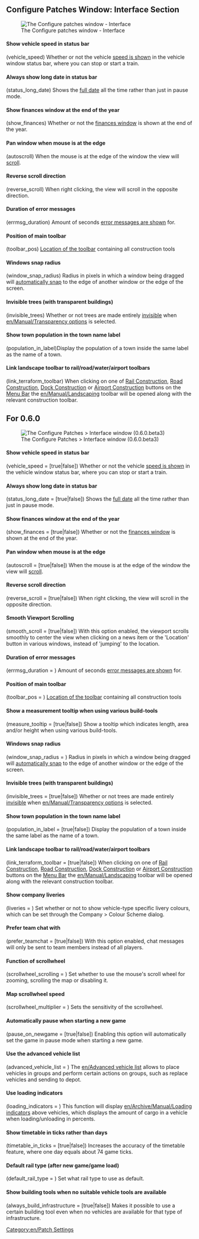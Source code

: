 {{en/Outdated}}
{{en/Archive/Manual/Settings/Patch Config}}

==Configure Patches Window: Interface Section==
[[File:en/Patches-interface.png|center|frame|The Configure patches window - Interface]]

====Show vehicle speed in status bar====
(vehicle_speed) Whether or not the vehicle [[en/Archive/Manual/Settings/Show vehicle speed|speed is shown]] in the vehicle window status bar, where you can stop or start a train.

====Always show long date in status bar====
(status_long_date) Shows the [[en/Archive/Manual/Settings/Long date in status bar|full date]] all the time rather than just in pause mode.

====Show finances window at the end of the year====
(show_finances) Whether or not the [[en/Archive/Manual/Settings/Show finances at end of year|finances window]] is shown at the end of the year.

====Pan window when mouse is at the edge====
(autoscroll) When the mouse is at the edge of the window the view will [[en/Archive/Manual/Settings/Autoscroll|scroll]].

====Reverse scroll direction====
(reverse_scroll) When right clicking, the view will scroll in the opposite direction.

====Duration of error messages====
(errmsg_duration) Amount of seconds [[en/Archive/Manual/Settings/Error message duration|error messages are shown]] for.

====Position of main toolbar====
(toolbar_pos) [[en/Archive/Manual/Settings/Toolbar position|Location of the toolbar]] containing all construction tools

====Windows snap radius====
(window_snap_radius) Radius in pixels in which a window being dragged will [[en/Archive/Manual/Settings/Window snap radius|automatically snap]] to the edge of another window or the edge of the screen.

====Invisible trees (with transparent buildings)====
(invisible_trees) Whether or not trees are made entirely [[en/Archive/Manual/Settings/Invisible trees|invisible]] when [[en/Manual/Transparency options]] is selected.

====Show town population in the town name label====
(population_in_label)Display the population of a town inside the same label as the name of a town.



====Link landscape toolbar to rail/road/water/airport toolbars====
(link_terraform_toolbar) When clicking on one of [[en/Manual/Railway construction|Rail Construction]], [[en/Manual/Roadway construction|Road Construction]], [[en/Manual/Waterway construction|Dock Construction]] or [[en/Manual/Airport construction|Airport Construction]] buttons on the [[en/Manual/Game interface|Menu Bar]] the [[en/Manual/Landscaping]] toolbar will be opened along with the relevant construction toolbar.

== For 0.6.0 ==
{{en/Note|This section covers additions of patch options up to version 0.6.0 beta 3 inclusive. The above can be replaced with this as soon as 0.6.0 final is released.}}

[[File:en/Configure Patches Interface 0.6.0.beta3.png|frame|center|The Configure Patches > Interface window (0.6.0.beta3)]]

====Show vehicle speed in status bar====
(vehicle_speed = [true|false])
Whether or not the vehicle [[en/Archive/Manual/Settings/Show vehicle speed|speed is shown]] in the vehicle window status bar, where you can stop or start a train.

====Always show long date in status bar====
(status_long_date = [true|false])
Shows the [[en/Archive/Manual/Settings/Long date in status bar|full date]] all the time rather than just in pause mode.

====Show finances window at the end of the year====
(show_finances = [true|false])
Whether or not the [[en/Archive/Manual/Settings/Show finances at end of year|finances window]] is shown at the end of the year.

====Pan window when mouse is at the edge====
(autoscroll = [true|false])
When the mouse is at the edge of the window the view will [[en/Archive/Manual/Settings/Autoscroll|scroll]].

====Reverse scroll direction====
(reverse_scroll = [true|false])
When right clicking, the view will scroll in the opposite direction.

==== Smooth Viewport Scrolling ====
(smooth_scroll = [true|false])
With this option enabled, the viewport scrolls smoothly to center the view when clicking on a news item or the 'Location' button in various windows, instead of 'jumping' to the location.

====Duration of error messages====
(errmsg_duration = <num_val>)
Amount of seconds [[en/Archive/Manual/Settings/Error message duration|error messages are shown]] for.

====Position of main toolbar====
(toolbar_pos = <num_val>)
[[en/Archive/Manual/Settings/Toolbar position|Location of the toolbar]] containing all construction tools

==== Show a measurement tooltip when using various build-tools ====
(measure_tooltip = [true|false])
Show a tooltip which indicates length, area and/or height when using various build-tools.

====Windows snap radius====
(window_snap_radius = <num_val>)
Radius in pixels in which a window being dragged will [[en/Archive/Manual/Settings/Window snap radius|automatically snap]] to the edge of another window or the edge of the screen.

====Invisible trees (with transparent buildings)====
(invisible_trees = [true|false])
Whether or not trees are made entirely [[en/Archive/Manual/Settings/Invisible trees|invisible]] when [[en/Manual/Transparency options]] is selected.

====Show town population in the town name label====
(population_in_label = [true|false])
Display the population of a town inside the same label as the name of a town.

====Link landscape toolbar to rail/road/water/airport toolbars====
(link_terraform_toolbar = [true|false])
When clicking on one of [[en/Manual/Railway construction|Rail Construction]], [[en/Manual/Roadway construction|Road Construction]], [[en/Manual/Waterway construction|Dock Construction]] or [[en/Manual/Airport construction|Airport Construction]] buttons on the [[en/Manual/Game interface|Menu Bar]] the [[en/Manual/Landscaping]] toolbar will be opened along with the relevant construction toolbar.

==== Show company liveries ====
(liveries = <num_val>)
Set whether or not to show vehicle-type specific livery colours, which can be set through the Company > Colour Scheme dialog.

==== Prefer team chat with <ENTER> ====
(prefer_teamchat = [true|false])
With this option enabled, chat messages will only be sent to team members instead of all players.

==== Function of scrollwheel ====
(scrollwheel_scrolling = <num_val>)
Set whether to use the mouse's scroll wheel for zooming, scrolling the map or disabling it.

==== Map scrollwheel speed ====
(scrollwheel_multiplier = <num_val>)
Sets the sensitivity of the scrollwheel.

==== Automatically pause when starting a new game ====
(pause_on_newgame = [true|false])
Enabling this option will automatically set the game in pause mode when starting a new game.

==== Use the advanced vehicle list ====
(advanced_vehicle_list = <num_val>)
The [[en/Advanced vehicle list]] allows to place vehicles in groups and perform certain actions on groups, such as replace vehicles and sending to depot.

==== Use loading indicators ====
(loading_indicators = <num_val>)
This function will display [[en/Archive/Manual/Loading indicators]] above vehicles, which displays the amount of cargo in a vehicle when loading/unloading in percents.

==== Show timetable in ticks rather than days ====
(timetable_in_ticks = [true|false])
Increases the accuracy of the timetable feature, where one day equals about 74 game ticks.

==== Default rail type (after new game/game load) ====
(default_rail_type = <num_val>)
Set what rail type to use as default.

==== Show building tools when no suitable vehicle tools are available ====
(always_build_infrastructure = [true|false])
Makes it possible to use a certain building tool even when no vehicles are available for that type of infrastructure.


[[Category:en/Patch Settings]]